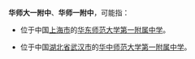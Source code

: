 '''华师大一附中'''、'''华师一附中'''，可能指：

* 位于中国[[上海市|上海市]]的[[华东师范大学第一附属中学|华东师范大学第一附属中学]]。

* 位于中国[[湖北省|湖北省]][[武汉市|武汉市]]的[[华中师范大学第一附属中学|华中师范大学第一附属中学]]。

{{disambig}}